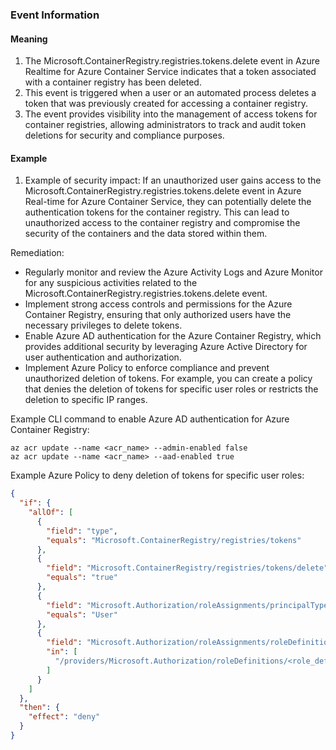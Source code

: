 
### Event Information

#### Meaning

1. The Microsoft.ContainerRegistry.registries.tokens.delete event in Azure Realtime for Azure Container Service indicates that a token associated with a container registry has been deleted.
2. This event is triggered when a user or an automated process deletes a token that was previously created for accessing a container registry.
3. The event provides visibility into the management of access tokens for container registries, allowing administrators to track and audit token deletions for security and compliance purposes.

#### Example

1. Example of security impact: If an unauthorized user gains access to the Microsoft.ContainerRegistry.registries.tokens.delete event in Azure Real-time for Azure Container Service, they can potentially delete the authentication tokens for the container registry. This can lead to unauthorized access to the container registry and compromise the security of the containers and the data stored within them.

Remediation:
- Regularly monitor and review the Azure Activity Logs and Azure Monitor for any suspicious activities related to the Microsoft.ContainerRegistry.registries.tokens.delete event.
- Implement strong access controls and permissions for the Azure Container Registry, ensuring that only authorized users have the necessary privileges to delete tokens.
- Enable Azure AD authentication for the Azure Container Registry, which provides additional security by leveraging Azure Active Directory for user authentication and authorization.
- Implement Azure Policy to enforce compliance and prevent unauthorized deletion of tokens. For example, you can create a policy that denies the deletion of tokens for specific user roles or restricts the deletion to specific IP ranges.

Example CLI command to enable Azure AD authentication for Azure Container Registry:
```
az acr update --name <acr_name> --admin-enabled false
az acr update --name <acr_name> --aad-enabled true
```

Example Azure Policy to deny deletion of tokens for specific user roles:
```json
{
  "if": {
    "allOf": [
      {
        "field": "type",
        "equals": "Microsoft.ContainerRegistry/registries/tokens"
      },
      {
        "field": "Microsoft.ContainerRegistry/registries/tokens/delete",
        "equals": "true"
      },
      {
        "field": "Microsoft.Authorization/roleAssignments/principalType",
        "equals": "User"
      },
      {
        "field": "Microsoft.Authorization/roleAssignments/roleDefinitionId",
        "in": [
          "/providers/Microsoft.Authorization/roleDefinitions/<role_definition_id>"
        ]
      }
    ]
  },
  "then": {
    "effect": "deny"
  }
}
```

